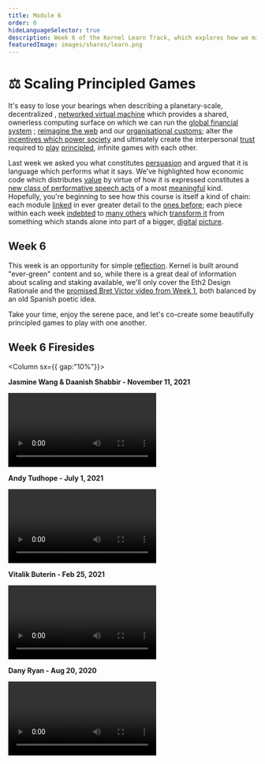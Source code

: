 ```yaml
---
title: Module 6
order: 0
hideLanguageSelector: true
description: Week 6 of the Kernel Learn Track, which explores how we might scale censorship resistant technologies across the globe and how we can learn to play principled, infinite games with one another.
featuredImage: images/shares/learn.png
---
```


# ⚖️ Scaling Principled Games

It's easy to lose your bearings when describing a planetary-scale, decentralized
, [networked virtual machine](/learn/module-1/) which provides a shared, ownerless computing 
surface on which we can run the [global financial system](/learn/module-2/)
; [reimagine the web](/learn/module-3) and our [organisational customs](/learn/module-4); alter 
the [incentives which power society](/learn/module-5) and ultimately create the 
interpersonal [trust](/learn/module-0/trust) required to [play](/learn/module-0/play-of-pattern) 
[principled](https://getdweb.net/principles), infinite games with each other.

Last week we asked you what constitutes [persuasion](/learn/module-5/incentives/#persuasion) 
and argued that it is language which performs what it says. We've highlighted how economic 
code which distributes [value](/learn/module-1/value/) by virtue of how it is expressed 
constitutes a [new class of performative speech acts](/learn/module-4/self-enquiry/#signature-performances) 
of a most [meaningful](/learn/module-1/meaning/) kind. Hopefully, you're beginning to see how 
this course is itself a kind of chain: each module [linked](/learn/module-3/lock-it-open/#the-path-forward) 
in ever greater detail to the [ones before](/learn/module-3/time/); each piece within each 
week [indebted](/learn/module-2/debt/) to [many others](/learn/module-4/the-garden) 
which [transform it](/learn/module-3/remember/) from something which stands alone into part of 
a bigger, [digital](/learn/module-4/art/) [picture](/learn/module-0/purpose/).

## Week 6

This week is an opportunity for simple [reflection](/learn/module-3/humility/). Kernel is 
built around "ever-green" content and so, while there is a great deal of information about 
scaling and staking <Link to="https://hackmd.io/@benjaminion/eth2_news" >available</Link>, 
we'll only cover the Eth2 Design Rationale and 
the [promised Bret Victor video from Week 1](/learn/module-1/joyful-subversion/#experiment-with-format), 
both balanced by an old Spanish poetic idea. 

Take your time, enjoy the serene pace, and let's co-create some beautifully principled games to 
play with one another.

## Week 6 Firesides

<Column sx={{ gap:"10%"}}>

<Box>

**Jasmine Wang & Daanish Shabbir - November 11, 2021**

<Video src="https://www.youtube-nocookie.com/embed/GdF5ps3okgA?start=244" />

</Box>

<Box>

**Andy Tudhope - July 1, 2021**

<Video src="https://www.youtube-nocookie.com/embed/0BSPiWiXffQ" />

</Box>

<Box>

**Vitalik Buterin - Feb 25, 2021**

<Video src="https://www.youtube-nocookie.com/embed/xpKEVtjBNYg" />

</Box>

<Box>

**Dany Ryan - Aug 20, 2020**

<Video src="https://www.youtube-nocookie.com/embed/0WeQ7c-RbwM?start=1007" />

</Box>

</Column>